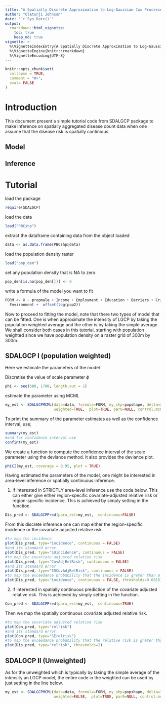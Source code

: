 ```yaml
---
title: "A Spatially Discrete Approximation to Log-Gaussian Cox Processes for Modelling Aggregated Disease Count Data"
author: "Olatunji Johnson"
date: "`r Sys.Date()`"
output: 
  rmarkdown::html_vignette: 
    toc: true
    keep_md: true
vignette: >
  %\VignetteIndexEntry{A Spatially Discrete Approximation to Log-Gaussian Cox Processes for Modelling Aggregated Disease Count Data}
  %\VignetteEngine{knitr::rmarkdown}
  %\VignetteEncoding{UTF-8}
---
```


```r
knitr::opts_chunk$set(
  collapse = TRUE,
  comment = "#>",
  eval= FALSE
)
```
# Introduction

This document present a simple tutorial code from SDALGCP package to make inference on spatially aggregated disease count data when one assume that the disease risk is spatially continious. 

## Model

## Inference

# Tutorial

load the package
```r
require(SDALGCP)
```
load the data
```r
load("PBCshp")
```
extract the dataframe containing data from the object loaded
```r
data <- as.data.frame(PBCshp@data)
```
load the population density raster
```r
load("pop_den")
```
set any population density that is NA to zero
```r
pop_den[is.na(pop_den[])] <- 0
```
write a formula of the model you want to fit
```r
FORM <- X ~ propmale + Income + Employment + Education + Barriers + Crime + 
  Environment +  offset(log(pop2))
```
Now to proceed to fitting the model, note that there two types of model that can be fitted. One is when approximate the intensity of LGCP by taking the population weighted average and the other is by taking the simple average. We shall consider both cases in this tutorial, starting with population weighted since we have population density on a raster grid of 300m by 300m.

## SDALGCP I (population weighted)

Here we estimate the parameters of the model

Discretise the value of scale parameter $\phi$
```r
phi <- seq(500, 1700, length.out = 1)
```
estimate the parameter using MCML
```r
my_est <- SDALGCPMCML(data=data, formula=FORM, my_shp=popshape, delta=300, phi=phi, method=1, pop_shp=pop_den, 
                      weighted=TRUE,  plot=TRUE, par0=NULL, control.mcmc=NULL)
```
To print the summary of the parameter estimates as well as the confidence interval, use;
```r
summary(my_est)
#and for confidence interval use
confint(my_est)
```
We create a function to compute the confidence interval of the scale parameter using the deviance method. It also provides the deviance plot.
```r
phiCI(my_est, coverage = 0.95, plot = TRUE)
```

Having estimated the parameters of the model, one might be interested in area-level inference or spatially continuous inference. 

1. If interested in STRICTLY area-level inference use the code below. This can either give either region-specific covariate-adjusted relative risk or region-specific incidence.  This is achieved by simply setting \code{continuous = FALSE} in the \code{SDALGCPPred} function.
```r
Dis_pred <- SDALGCPPred(para_est=my_est,  continuous=FALSE)
```

From this discrete inference one can map either the region-specific incidence or the covariate adjusted relative risk.
```r
#to map the incidence
plot(Dis_pred, type="incidence", continuous = FALSE)
#and its standard error
plot(Dis_pred, type="SDincidence", continuous = FALSE)
#to map the covariate adjusted relative risk
plot(Dis_pred, type="CovAdjRelRisk", continuous = FALSE)
#and its standard error
plot(Dis_pred, type="SDCovAdjRelRisk", continuous = FALSE)
#to map the exceedance probability that the incidence is greter than a particular threshold
plot(Dis_pred, type="incidence", continuous = FALSE, thresholds=0.0015)
```

2. If interested in spatially continuous prediction of the covariate adjusted relative risk. This is achieved by simply setting \code{continuous = TRUE} in the \code{SDALGCPPred} function.
```r
Con_pred <- SDALGCPPred(para_est=my_est,  continuous=TRUE)
```

Then we map the spatially continuous covariate adjusted relative risk.
```r
#to map the covariate adjusted relative risk
plot(Con_pred, type="relrisk")
#and its standard error
plot(Con_pred, type="SErelrisk")
#to map the exceedance probability that the relative risk is greter than a particular threshold
plot(Dis_pred, type="relrisk", thresholds=2)
```

## SDALGCP II (Unweighted)

As for the unweighted which is typically by taking the simple average of the intensity an LGCP model, the entire code in the weighted can be used by just setting \code{weighted=FALSE} in the line below.
```r
my_est <- SDALGCPMCML(data=data, formula=FORM, my_shp=popshape, delta=300, phi=phi, method=1, 
                      weighted=FALSE,  plot=TRUE, par0=NULL, control.mcmc=NULL)
```


<!-- Vignettes are long form documentation commonly included in packages. Because they are part of the distribution of the package, they need to be as compact as possible. The `html_vignette` output type provides a custom style sheet (and tweaks some options) to ensure that the resulting html is as small as possible. The `html_vignette` format: -->

<!-- - Never uses retina figures -->
<!-- - Has a smaller default figure size -->
<!-- - Uses a custom CSS stylesheet instead of the default Twitter Bootstrap style -->

<!-- ## Vignette Info -->

<!-- Note the various macros within the `vignette` section of the metadata block above. These are required in order to instruct R how to build the vignette. Note that you should change the `title` field and the `\VignetteIndexEntry` to match the title of your vignette. -->

<!-- ## Styles -->

<!-- The `html_vignette` template includes a basic CSS theme. To override this theme you can specify your own CSS in the document metadata as follows: -->

<!--     output:  -->
<!--       rmarkdown::html_vignette: -->
<!--         css: mystyles.css -->

<!-- ## Figures -->

<!-- The figure sizes have been customised so that you can easily put two images side-by-side.  -->

<!-- ```{r, fig.show='hold'} -->
<!-- plot(1:10) -->
<!-- plot(10:1) -->
<!-- ``` -->

<!-- You can enable figure captions by `fig_caption: yes` in YAML: -->

<!--     output: -->
<!--       rmarkdown::html_vignette: -->
<!--         fig_caption: yes -->

<!-- Then you can use the chunk option `fig.cap = "Your figure caption."` in **knitr**. -->

<!-- ## More Examples -->

<!-- You can write math expressions, e.g. $Y = X\beta + \epsilon$, footnotes^[A footnote here.], and tables, e.g. using `knitr::kable()`. -->

<!-- ```{r, echo=FALSE, results='asis'} -->
<!-- knitr::kable(head(mtcars, 10)) -->
<!-- ``` -->

<!-- Also a quote using `>`: -->

<!-- > "He who gives up [code] safety for [code] speed deserves neither." -->
<!-- ([via](https://twitter.com/hadleywickham/status/504368538874703872)) -->
